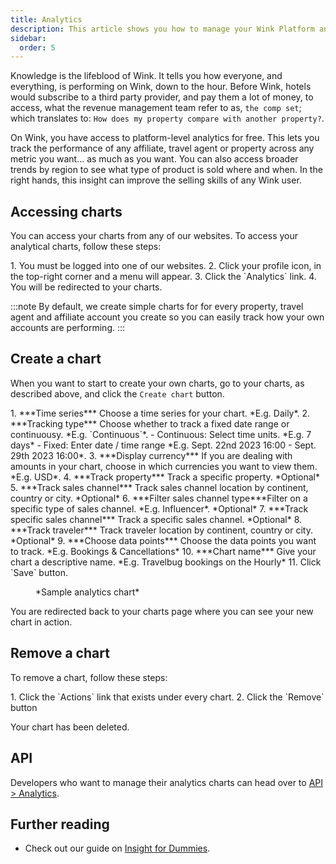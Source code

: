 ```yaml
---
title: Analytics
description: This article shows you how to manage your Wink Platform analytics.
sidebar:
  order: 5
---
```



Knowledge is the lifeblood of Wink. It tells you how everyone, and everything, is performing on Wink, down to the hour. Before Wink, hotels would subscribe to a third party provider, and pay them a lot of money, to access, what the revenue management team refer to as, `the comp set`; which translates to: `How does my property compare with another property?`.

On Wink, you have access to platform-level analytics for free. This lets you track the performance of any affiliate, travel agent or property across any metric you want... as much as you want. You can also access broader trends by region to see what type of product is sold where and when. In the right hands, this insight can improve the selling skills of any Wink user.

## Accessing charts

You can access your charts from any of our websites. To access your analytical charts, follow these steps:

<Steps>
1. You must be logged into one of our websites.
2. Click your profile icon, in the top-right corner and a menu will appear.
3. Click the `Analytics` link.
4. You will be redirected to your charts.
</Steps>

:::note
By default, we create simple charts for for every property, travel agent and affiliate account you create so you can easily track how your own accounts are performing.
:::

## Create a chart

When you want to start to create your own charts, go to your charts, as described above, and click the `Create chart` button.

<Steps>
1. ***Time series*** Choose a time series for your chart. *E.g. Daily*.
2. ***Tracking type*** Choose whether to track a fixed date range or continuousy. *E.g. `Continuous`*.
    - Continuous: Select time units. *E.g. 7 days*
    - Fixed: Enter date / time range *E.g. Sept. 22nd 2023 16:00 - Sept. 29th 2023 16:00*.
3. ***Display currency*** If you are dealing with amounts in your chart, choose in which currencies you want to view them. *E.g. USD*.
4. ***Track property*** Track a specific property. *Optional*
5. ***Track sales channel*** Track sales channel location by continent, country or city. *Optional*
6. ***Filter sales channel type***Filter on a specific type of sales channel. *E.g. Influencer*. *Optional* 
7. ***Track specific sales channel*** Track a specific sales channel. *Optional*
8. ***Track traveler*** Track traveler location by continent, country or city. *Optional*
9. ***Choose data points*** Choose the data points you want to track. *E.g. Bookings & Cancellations*
10. ***Chart name*** Give your chart a descriptive name. *E.g. Travelbug bookings on the Hourly*
11. Click `Save` button.
</Steps>

<figure>
<CloudinaryImage 
      width="700"
      height="452"
      resize="scale"
      quality="best"
      alt="Analytics chart"
      src="academy/analytics-chart" 
      errorImage="noimage_opaque_nyrtl0.png"
    />
    <figcaption>*Sample analytics chart*</figcaption>
</figure>

You are redirected back to your charts page where you can see your new chart in action.

## Remove a chart

To remove a chart, follow these steps:

<Steps>
1. Click the `Actions` link that exists under every chart.
2. Click the `Remove` button
</Steps>

Your chart has been deleted.

## API

Developers who want to manage their analytics charts can head over to [API > Analytics](https://docs.wink.travel/analytics).

## Further reading

- Check out our guide on [Insight for Dummies](/guide/insight-for-dummies).